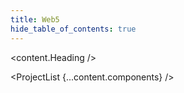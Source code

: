 ```yaml
---
title: Web5
hide_table_of_contents: true
---
```



<head>
  <title>{content.meta.title}</title>
  <meta property="og:description" content={metacontent.description} />
  <meta name="description" content={metacontent.description} />
  <meta property="og:title" content={content.meta.title} />
  <meta
    property="og:url"
    content={'https://developer.tbd.website/' + content.meta.path}
  />
  <link
    rel="apple-touch-icon"
    href="https://developer.tbd.website/img/tbd-fav-icon-main.png"
  />
</head>

<div className="prose prose-pink">

<content.Heading />

<Divider type="slash" />

<PillarList title={content.useCases.title} pillars={content.useCases.pillars} />

<Divider type="slash" />

<Actors content={content.actors} />

<Divider type="slash" />

<ProjectList {...content.components} />

</div>
